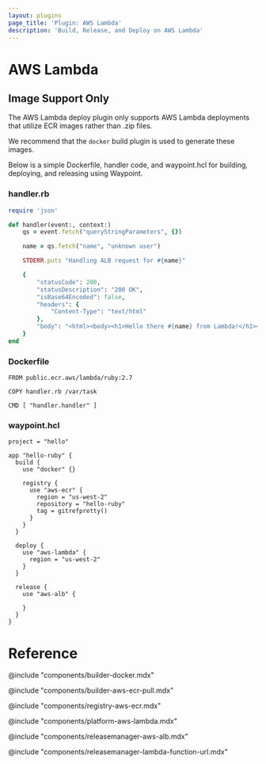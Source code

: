 ```yaml
---
layout: plugins
page_title: 'Plugin: AWS Lambda'
description: 'Build, Release, and Deploy on AWS Lambda'
---
```


# AWS Lambda

## Image Support Only

The AWS Lambda deploy plugin only supports AWS Lambda deployments that utilize ECR images
rather than .zip files.

We recommend that the `docker` build plugin is used to generate these images.

Below is a simple Dockerfile, handler code, and waypoint.hcl for building, deploying, and
releasing using Waypoint.

### handler.rb

```ruby
require 'json'

def handler(event:, context:)
    qs = event.fetch("queryStringParameters", {})

    name = qs.fetch("name", "unknown user")

    STDERR.puts "Handling ALB request for #{name}"

    {
        "statusCode": 200,
        "statusDescription": "200 OK",
        "isBase64Encoded": false,
        "headers": {
            "Content-Type": "text/html"
        },
        "body": "<html><body><h1>Hello there #{name} from Lambda!</h1></body></html>"
    }
end
```

### Dockerfile

```docker
FROM public.ecr.aws/lambda/ruby:2.7

COPY handler.rb /var/task

CMD [ "handler.handler" ]
```

### waypoint.hcl

```hcl
project = "hello"

app "hello-ruby" {
  build {
    use "docker" {}

    registry {
      use "aws-ecr" {
        region = "us-west-2"
        repository = "hello-ruby"
        tag = gitrefpretty()
      }
    }
  }

  deploy {
    use "aws-lambda" {
      region = "us-west-2"
    }
  }

  release {
    use "aws-alb" {

    }
  }
}
```

# Reference

@include "components/builder-docker.mdx"

@include "components/builder-aws-ecr-pull.mdx"

@include "components/registry-aws-ecr.mdx"

@include "components/platform-aws-lambda.mdx"

@include "components/releasemanager-aws-alb.mdx"

@include "components/releasemanager-lambda-function-url.mdx"
